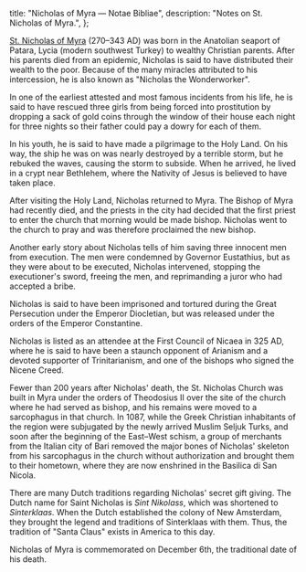  title: "Nicholas of Myra — Notae Bibliae",
  description: "Notes on St. Nicholas of Myra.",
};

<Initial text="Nicholas of Myra"/>

[St. Nicholas of Myra](/glossary/names#nicholas) (270–343 AD) was born in the Anatolian seaport of Patara, Lycia (modern southwest Turkey) to wealthy Christian parents. After his parents died from an epidemic, Nicholas is said to have distributed their wealth to the poor. Because of the many miracles attributed to his intercession, he is also known as "Nicholas the Wonderworker".

In one of the earliest attested and most famous incidents from his life, he is said to have rescued three girls from being forced into prostitution by dropping a sack of gold coins through the window of their house each night for three nights so their father could pay a dowry for each of them.

In his youth, he is said to have made a pilgrimage to the Holy Land. On his way, the ship he was on was nearly destroyed by a terrible storm, but he rebuked the waves, causing the storm to subside. When he arrived, he lived in a crypt near Bethlehem, where the Nativity of Jesus is believed to have taken place.

After visiting the Holy Land, Nicholas returned to Myra. The Bishop of Myra had recently died, and the priests in the city had decided that the first priest to enter the church that morning would be made bishop. Nicholas went to the church to pray and was therefore proclaimed the new bishop.

Another early story about Nicholas tells of him saving three innocent men from execution. The men were condemned by Governor Eustathius, but as they were about to be executed, Nicholas intervened, stopping the executioner's sword, freeing the men, and reprimanding a juror who had accepted a bribe.

Nicholas is said to have been imprisoned and tortured during the Great Persecution under the Emperor Diocletian, but was released under the orders of the Emperor Constantine.

Nicholas is listed as an attendee at the First Council of Nicaea in 325 AD, where he is said to have been a staunch opponent of Arianism and a devoted supporter of Trinitarianism, and one of the bishops who signed the Nicene Creed.

Fewer than 200 years after Nicholas' death, the St. Nicholas Church was built in Myra under the orders of Theodosius II over the site of the church where he had served as bishop, and his remains were moved to a sarcophagus in that church. In 1087, while the Greek Christian inhabitants of the region were subjugated by the newly arrived Muslim Seljuk Turks, and soon after the beginning of the East–West schism, a group of merchants from the Italian city of Bari removed the major bones of Nicholas' skeleton from his sarcophagus in the church without authorization and brought them to their hometown, where they are now enshrined in the Basilica di San Nicola.

There are many Dutch traditions regarding Nicholas' secret gift giving. The Dutch name for Saint Nicholas is *Sint Nikolass*, which was shortened to *Sinterklaas*. When the Dutch established the colony of New Amsterdam, they brought the legend and traditions of Sinterklaas with them. Thus, the tradition of "Santa Claus" exists in America to this day.

Nicholas of Myra is commemorated on December 6th, the traditional date of his death.
